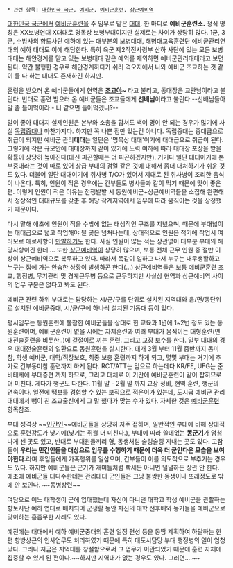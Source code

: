  * 관련 항목: [[대한민국 국군]], [[예비군]], [[예비군훈련]], [[상근예비역]]

[[대한민국 국군]]에서 [[예비군훈련]]을 주 임무로 맡은 [[대대]]. 한 마디로 '''예비군훈련소.''' 정식 명칭은 XX보병연대 X대대로 명목상 보병부대이지만 실제로는 차이가 상당히 많다. 1군, 3군, 수방사의 향토사단 예하에 있는 대부분의 보병대대, 해병대교육훈련단 예비군관리연대의 예하 대대도 이에 해당한다. 특히 육군 제2작전사령부 산하 사단에 있는 모든 보병대대는 해안경계를 맡고 있는 보병대대 같은 예외를 제외하면 예비군관리대대라고 보면 된다. 약간 불행한 경우로 해안경계하다가 쉬러 격오지에서 나와 예비군 조교하는 것 같이 둘 다 하는 대대도 존재하긴 하지만.

훈련을 받으러 온 예비군들에게 현역은 '''[[조교]]야~''' 라고 불리고, 동대장은 교관님이라고 불린다. 반대로 훈련 받으러 온 예비군들은 조교들에게 '''선배님'''이라고 불린다.--선배님들아 말 좀 들어먹어라 - 너 같으면 들어먹겠니?--

말이 좋아 대대지 실제인원은 본부와 소총을 합쳐도 백여 명이 안 되는 경우가 많기에 사실 [[독립중대]]나 마찬가지다. 하지만 꼭 나쁜 점만 있는건 아니다. 독립중대는 중대급으로 취급이 되지만 예비군 관리'''대대'''는 일단은 '명목상 대대'이기에 대대급으로 취급이 된다. 그렇기에 작은 규모안에 대대장까지 같이 있기에 노력 여하에 따라 대대장 포상을 받을 확률이 상당히 높아진다(대신 피곤할때는 더 피곤하겠지만). 거기다 일단 대대이기에 본부중대라는 것이 따로 있어 상급 부대의 검열 같은 것에 대해서 좀더 대처하기가 쉬운 것도 있다. 더불어 일단 대대이기에 취사병 T/O가 있어서 제대로 된 취사병이 조리한 음식이 나온다. 특히, 인원이 적은 경우에는 간부들도 병사들과 같이 먹기 때문에 맛이 좋은 편. 이렇게 인원이 적은 이유는 전쟁발발 시 동원예비군+상근예비역들을 소집해 완편해서 정상적인 대대규모를 갖춘 후 해당 작계지역에서 임무에 따라 움직이는 것을 상정했기 때문이다.

다시 말해 애초에 인원이 적을 수밖에 없는 태생적인 구조를 지녔으며, 때문에 부대넓이는 대대급으로 넓고 작업해야 될 곳은 넘쳐나는데, 상대적으로 인원은 적기에 작업시 여러모로 애로사항이 [[만발]]하기도 한다. 사실 인원이 많든 적든 상관없이 대부분 부대의 해당사항이긴 한데…. 또한 [[상근예비역]]이 상당히 많으며, 보통 전체 근무 인원 중 절반 이상이 상근예비역으로 복무하고 있다. 따라서 똑같이 일하고 나서 누구는 내무생활하고 누구는 집에 가는 안습한 상황이 발생하곤 한다(...) 상근예비역들은 보통 예비군훈련 조교, 행정병, 무기관리 및 경계근무병 등으로 근무하지만 사실상 현역과 상근예비역 사이의 업무 구분은 없다고 봐도 된다.

예비군 관련 하위 부대로는 담당하는 시/군/구를 단위로 설치된 지역대와 읍/면/동단위로 설치된 예비군중대, 시/군/구에 하나씩 설치된 기동대 등이 있다. 

평시임무는 동원훈련에 불참한 예비군들을 상대로 한 교육과 1년에 1~2번 정도 있는 동원훈련이며, 예비군훈련이 없을 시에는 자체훈련과 여러 부대가 움직이는 대형훈련(연대전술훈련을 비롯한..)에 [[겉절이]]로 끼는 훈련. 그리고 교장 보수를 한다. 일부 대대의 경우 대대전술훈련의 일환으로 동원훈련을 실시한다. 대개 3월 부터 11월 중반까지 동미참, 학생 예비군, 대학/직장보호, 최종 보충 훈련까지 하게 되고, 몇몇 부대는 거기에 추가로 간부동미참 훈련까지 하게 된다. RCT/ATT는 덤으로 하는데다 KR/FE, UFG는 준비태세에 부대증편 까지 하므로, 그리고 대체로 이 기간에 예비군훈련이 같이 잡히므로 더 미친다. 게다가 행군도 다한다. 11월 말 - 2월 말 까지 교장 정비, 현역 훈련, 행군의 연속이다. 일전에 땡보를 경험할 수 있는 보직으로 적은이가 있는데, 도시급 예비군 관리대대에서 뺑이 친 조교출신에게 그 말 했다가 맞는 수가 있다. 자세한 것은 [[예비군훈련]] 항목참조.

부대 성격상 ~~[[민간인]]~~예비군들을 상당히 자주 접하며, 일반적인 부대에 비해 상대적으로 훈련강도가 낮기에(낮기는 쥐뿔 더 미친다.), 부대에 따라 쓸데없는 '''[[똥군기]]'''가 엄청나게 센 곳도 있고, 반대로 부대원들끼리 형, 동생처럼 술렁술렁 지내는 곳도 있다. 고참들이 '''우리는 민간인들을 대상으로 임무를 수행하기 때문에 더욱 더 군인다운 모습을 보여야한다.'''라며 후임들에게 가혹행위를 일삼으며, 간부들이 이를 의도적으로 부추기는 경우도 있다. 하지만 예비군들은 군기가 개미들처럼 빡세든 아니면 널널하든 상관 안 한다. 애초에 예비군들 대다수한테는 관리대대 군인들은 그냥 불쌍한 동생이나 또래정도로 밖에 안 보인다. ~~동병상련~~

여담으로 어느 대학생이 군에 입대했는데 자신이 다니던 대학교 학생 예비군을 관할하는 향토사단 예하 연대로 배치되어 군생활 동안 자신의 대학 선후배와 동기들을 예비군으로 맞이하는 흠좀무한 사례도 있다.

예전에는 대대에서 예하 예비군중대의 훈련 일정 편성 등을 몽땅 계획하여 하달하는 한편 향방상근의 인사업무도 처리하였기 때문에 특히 대도시담당 부대 행정병의 일이 엄청났다. 그러나 지금은 지역대를 창설함으로써 그 업무가 이관되었기 때문에 훈련 자체에 집중할 수 있게 된 편이다.~~하지만 지역대가 없는 경우도 있다. 그러면....~~

